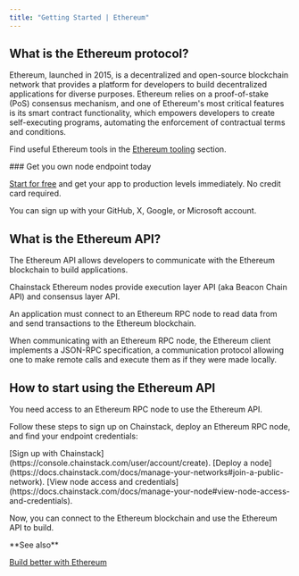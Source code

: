 ---
title: "Getting Started | Ethereum"
---

## What is the Ethereum protocol?
Ethereum, launched in 2015, is a decentralized and open-source blockchain network that provides a platform for developers to build decentralized applications for diverse purposes. Ethereum relies on a proof-of-stake (PoS) consensus mechanism, and one of Ethereum's most critical features is its smart contract functionality, which empowers developers to create self-executing programs, automating the enforcement of contractual terms and conditions.

Find useful Ethereum tools in the [Ethereum tooling](https://docs.chainstack.com/docs/ethereum-tooling) section.

<Check>
  ### Get you own node endpoint today

  [Start for free](https://console.chainstack.com/) and get your app to production levels immediately. No credit card required.

 You can sign up with your GitHub, X, Google, or Microsoft account.
</Check>

## What is the Ethereum API?
The Ethereum API allows developers to communicate with the Ethereum blockchain to build applications.

Chainstack Ethereum nodes provide execution layer API (aka Beacon Chain API) and consensus layer API.

An application must connect to an Ethereum RPC node to read data from and send transactions to the Ethereum blockchain.

When communicating with an Ethereum RPC node, the Ethereum client implements a JSON-RPC specification, a communication protocol allowing one to make remote calls and execute them as if they were made locally.

## How to start using the Ethereum API
You need access to an Ethereum RPC node to use the Ethereum API.

Follow these steps to sign up on Chainstack, deploy an Ethereum RPC node, and find your endpoint credentials:

<Steps>
<Step>
[Sign up with Chainstack](https://console.chainstack.com/user/account/create).
</Step>
<Step>
[Deploy a node](https://docs.chainstack.com/docs/manage-your-networks#join-a-public-network).
</Step>
<Step>
[View node access and credentials](https://docs.chainstack.com/docs/manage-your-node#view-node-access-and-credentials).
</Step>
</Steps>

Now, you can connect to the Ethereum blockchain and use the Ethereum API to build.

<Info>
 **See also**

 [Build better with Ethereum](https://chainstack.com/build-better-with-ethereum/)
</Info>
